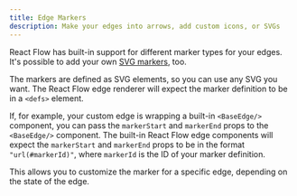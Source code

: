 ```yaml
---
title: Edge Markers
description: Make your edges into arrows, add custom icons, or SVGs
---
```


React Flow has built-in support for different marker types for your edges. It's
possible to add your own [SVG
markers](https://developer.mozilla.org/en-US/docs/Web/SVG/Element/marker), too.

The markers are defined as SVG elements, so you can use any SVG you want.
The React Flow edge renderer will expect the marker definition to be in a `<defs>` element. 

If, for example, your custom edge is wrapping a built-in `<BaseEdge/>` component, 
you can pass the `markerStart` and `markerEnd` props to the `<BaseEdge/>` component.
The built-in React Flow edge components
will expect the `markerStart` and `markerEnd` props to be in the format
`"url(#markerId)"`, where `markerId` is the ID of your marker definition.

This allows you to customize the marker for a specific edge, depending on the state of the edge.


<RemoteCodeViewer route="examples/edges/markers" framework="react" />
